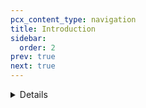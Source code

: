 ```yaml
---
pcx_content_type: navigation
title: Introduction
sidebar:
  order: 2
prev: true
next: true
---
```



<Stream
	videoId="558cdd841276a1aba1426af6293d6d15"
	videoTitle="Introduction to Durable Objects"
	thumbnailStartTime="2.5s"
/>

<Details header="Video series" >

<DirectoryListing folder="durable-objects/get-started/video-series" />

</Details>
